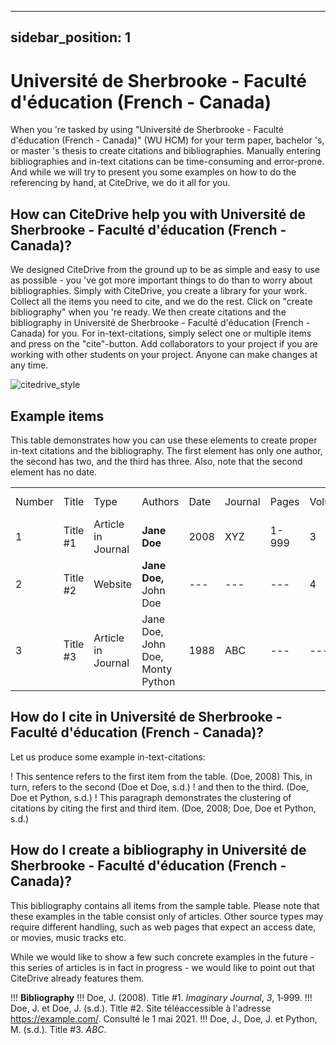 
---
sidebar_position: 1
---

# Université de Sherbrooke - Faculté d'éducation (French - Canada)

When you 're tasked by using "Université de Sherbrooke - Faculté d'éducation (French - Canada)" (WU HCM) for your term paper, bachelor 's, or master 's thesis to create citations and bibliographies.
Manually entering bibliographies and in-text citations can be time-consuming and error-prone. And while we will try to present you some examples on how to do the referencing by hand, at CiteDrive, we do it all for you.

<!---
## About  Université de Sherbrooke - Faculté d'éducation (French - Canada)

* Title: Université de Sherbrooke - Faculté d'éducation (French - Canada)
* Short Title (Id): WU HCM)
* Authors: Université de Sherbrooke - Faculté d'éducation (French - Canada)
* Download: Université de Sherbrooke - Faculté d'éducation (French - Canada)
 --->

## How can CiteDrive help you with Université de Sherbrooke - Faculté d'éducation (French - Canada)?

We designed CiteDrive from the ground up to be as simple and easy to use as possible - you 've got more important things to do than to worry about bibliographies. Simply with CiteDrive, you create a library for your work. Collect all the items you need to cite, and we do the rest. Click on "create bibliography" when you 're ready. We then create citations and the bibliography in Université de Sherbrooke - Faculté d'éducation (French - Canada) for you. For in-text-citations, simply select one or multiple items and press on the "cite"-button. Add collaborators to your project if you are working with other students on your project. Anyone can make changes at any time.


![citedrive_style](images/universite-de-sherbrooke--faculte-deducation-french--canada.svg "Choose Université de Sherbrooke - Faculté d'éducation (French - Canada) in the CiteDrive App")


## Example items

This table demonstrates how you can use these elements to create proper in-text citations and the bibliography. The first element has only one author, the second has two, and the third has three. Also, note that the second element has no date.


<table>
  <tr>
   <td>Number
   </td>
   <td>Title
   </td>
   <td>Type
   </td>
   <td>Authors
   </td>
   <td>Date
   </td>
   <td>Journal
   </td>
   <td>Pages
   </td>
   <td>Volume
   </td>
   <td>Issue
   </td>
   <td>Access Date
   </td>
  </tr>
  <tr>
   <td>1
   </td>
   <td>Title #1
   </td>
   <td>Article in Journal
   </td>
   <td><strong>Jane Doe</strong>
   </td>
   <td>2008
   </td>
   <td>XYZ
   </td>
   <td>1-999
   </td>
   <td>3
   </td>
   <td>2
   </td>
   <td>--
   </td>
  </tr>
  <tr>
   <td>
2
   </td>
   <td>Title #2
   </td>
   <td>Website
   </td>
   <td><strong>Jane Doe, </strong>John Doe
   </td>
   <td>---
   </td>
   <td>---
   </td>
   <td>---
   </td>
   <td>4
   </td>
   <td>---
   </td>
   <td>2020-05-01
   </td>
  </tr>
  <tr>
   <td>3
   </td>
   <td>Title #3
   </td>
   <td>Article in Journal
   </td>
   <td>Jane Doe, John Doe, Monty Python
   </td>
   <td>1988
   </td>
   <td>ABC
   </td>
   <td>---
   </td>
   <td>---
   </td>
   <td>16
   </td>
   <td>---
   </td>
  </tr>
</table>



## How do I cite in  Université de Sherbrooke - Faculté d'éducation (French - Canada)?

Let us produce some example in-text-citations:

! This sentence refers to the first item from the table. (Doe, 2008) This, in turn, refers to the second (Doe et Doe, s.d.)
! and then to the third.  (Doe, Doe et Python, s.d.)
! This paragraph demonstrates the clustering of citations by citing the first and third item. (Doe, 2008; Doe, Doe et Python, s.d.)



## How do I create a bibliography in Université de Sherbrooke - Faculté d'éducation (French - Canada)?

This bibliography contains all items from the sample table. Please note that these examples in the table consist only of articles. Other source types may require different handling, such as web pages that expect an access date, or movies, music tracks etc.

While we would like to show a few such concrete examples in the future - this series of articles is in fact in progress - we would like to point out that CiteDrive already features them.


!!! **Bibliography**
!!! Doe, J.  (2008). Title #1. <i>Imaginary Journal</i>, <i>3</i>, 1‑999.
!!! Doe, J. et Doe, J.  (s.d.). Title #2. Site téléaccessible à l'adresse <https://example.com/>. Consulté le 1 mai 2021. 
!!! Doe, J., Doe, J. et Python, M.  (s.d.). Title #3. <i>ABC</i>.


```
        